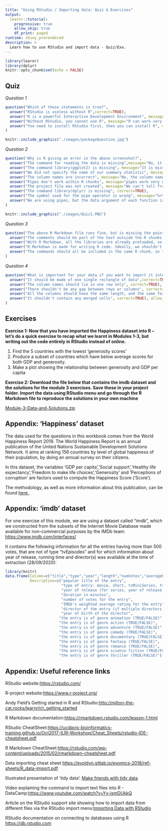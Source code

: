 ```yaml
---
title: "Using RStudio / Importing data: Quiz & Exercises"
output: 
  learnr::tutorial:
    progressive: true
    allow_skip: true
    df_print: paged
runtime: shiny_prerendered
description: >
  Learn how to use RStudio and import data - Quiz/Exo.
---
```


```r
library(learnr)
library(dplyr)
knitr::opts_chunk$set(echo = FALSE)
```

## Quiz

*Question 1*

```r
question("Which of these statements is true?",
  answer("RStudio is useless without R",correct=TRUE),
  answer("R is a powerful Interactive Development Environment", message="No, RStudio is the IDE"),
  answer("Without RStudio, you cannot use R", message="R can work very well without RStudio. It's just not that user friendly"),
  answer("You need to install RStudio first, then you can install R", message="No, you should start by installing R"), allow_retry = TRUE,random_answer_order = TRUE
)
```




```r
knitr::include_graphics("./images/packageQuestion.jpg")
```


*Question 2*

```r
question("Why is R giving an error in the above screenshot?",
  answer("The command for reading the data is missing",message="No, it is present at the top of the file: Pulse <- read.csv('Pulse.csv')"),
  answer("The command library(ggplot2) is missing", message="It is missing, but we don't need it, since we are not plotting anything"),
  answer("We did not specify the name of our summary statistic", message="It's good practice to name our summary statistics indeed, but ommiting the name is not an 'error'"),
  answer("The column names are incorrect", message="No, the column names are correct"),
  answer("Pipes don't work within R chunks", message="pipes work very well within R chunks"),
  answer("The project file was not created", message="We can't tell from this screenshot whether a project file was created or not. We can say that it cannot be responsible for the error though."),
  answer("The command library(dplyr) is missing", correct=TRUE),
  answer("The symbol used for the pipe operator is wrong", message="%>% is the right symbol for the pipe operator"),
  answer("We are using pipes, but the data argument of each function is missing", message="The pipe command is correct. With pipes, we ommit the data argument of the function"), allow_retry = TRUE,random_answer_order = TRUE
)
```




```r
knitr::include_graphics("./images/Quiz1.PNG")
```


*Question 3*

```r
question("The above R Markdown file runs fine, but is missing the point of using R Markdown. Why?",
  answer("The comments should be part of the text outside the R chunks. That way, an R Markdown document can become a proper report",correct=TRUE),
  answer("With R Markdown, all the libraries are already preloaded, so there's no need to have commands that load libraries!", message="No, you still need to load libraries in an R Markdown file"),
  answer("R Markdown is made for writing R code. Ideally, we shouldn't have any text or comment in such document, so that it is reproducible", message="No, the advantage of R Markdown is that it is great for writing reproducible reports. So it should contain text"),
  answer("The commands should all be included in the same R chunk, so that they can be run altogether. That's the beauty of R Markdown!", message="No, having all the commands inside one unique R chunk would be missing the point as well."), allow_retry = TRUE,random_answer_order = TRUE
)
```


*Question 4*

```r
question("What is important for your data if you want to import it into R? (select all that apply)",
  answer("It should be made of one single rectangle of data",correct=TRUE),
  answer("The column names should lie in one row only", correct=TRUE),
  answer("There shouldn't be any gap between rows or columns", correct=TRUE),
  answer("All the columns should have the same length, and the same for the rows", correct=TRUE),
  answer("It shouldn't contain any merged cells", correct=TRUE), allow_retry = TRUE,random_answer_order = TRUE
)
```




## Exercises


**Exercise 1: Now that you have imported the Happiness dataset into R – let’s do a quick exercise to recap what we learnt in Modules 1-3, but writing out the code entirely in RStudio instead of online.**

1.	Find the 5 countries with the lowest ‘generosity scores’  
2.	Produce a subset of countries which have below average scores for both GDP and generosity.  
3.	Make a plot showing the relationship between generosity and GDP per capita  
 

**Exercise 2: Download the file below that contains the imdb dataset and the solutions for the module 3 exercises. Save these in your project folder. Import the data using RStudio menu and go through the R Markdown file to reproduce the solutions in your own machine**

[Module-3-Data-and-Solutions.zip](https://github.com/stats4sd/r2020_04Quiz/raw/main/Module-3-Data-and-Solutions.zip)



## Appendix: 'Happiness' dataset 

The data used for the questions in this workbook comes from the World Happiness Report 2019. The World Happiness Report is an annual publication of the United Nations Sustainable Development Solutions Network. It aims at ranking 156 countries by level of global happiness of their population, by doing an annual survey on their citizens.

In this dataset, the variables 'GDP per capita','Social support','Healthy life expectancy','Freedom to make life choices','Generosity' and 'Perceptions of corruption' are factors used to compute the Happiness Score ('Score').

The methodology, as well as more information about this publication, can be found <a href="https://worldhappiness.report/ed/2019/" target="_blank">here </a>. 


## Appendix: 'imdb' dataset

For one exercise of this module, we are using a dataset called "imdb", which we constructed from the subsets of the Internet Movie Database made available for non-commercial purposes by the IMDb team:
<a href="https://www.imdb.com/interfaces/" target="_blank">https://www.imdb.com/interfaces/</a>


It contains the following information for all the entries having more than 500 votes, that are not of type "tvEpisodes" and for which information about year of release, running time and director(s) was available at the time of extraction (28/09/2020):  


```r
library(knitr)
data.frame(Column=c("title","type","year","length","numVotes","averageRating","director","birthYear","animation","action", "adventure", "comedy", "documentary", "fantasy", "romance", "sci_fi", "thriller"),
           Description=c("popular title of the entry",
                         "type of entry: movie, short, tvMiniSeries, tvMovie, tvSeries, tvShort, tvSpecial, video or videoGame",
                         "year of release (for series, year of release of the first episode)",
                         "duration in minutes",
                         "number of votes for the entry",
                         "IMDb's weighted average rating for the entry",
                         "director of the entry (if multiple directors, the first one was picked)",
                         "year of birth of the director",
                        "the entry is of genre animation (TRUE/FALSE)",
                        "the entry is of genre action (TRUE/FALSE)",
                        "the entry is of genre adventure (TRUE/FALSE)",
                        "the entry is of genre comedy (TRUE/FALSE)",
                        "the entry is of genre documentary (TRUE/FALSE)",
                        "the entry is of genre fantasy (TRUE/FALSE)",
                        "the entry is of genre romance (TRUE/FALSE)",
                        "the entry is of genre science fiction (TRUE/FALSE)",
                        "the entry is of genre thriller (TRUE/FALSE)")) %>% kable()

```




## Appendix:  Useful reference links  

RStudio website:<a href="https://rstudio.com/" target="_blank">https://rstudio.com/   </a> 

R-project website:<a href="https://www.r-project.org/" target="_blank">https://www.r-project.org/   </a> 

Andy Field's Getting started in R and RStudio:<a href="http://milton-the-cat.rocks/learnr/r/r_getting_started" target="_blank">http://milton-the-cat.rocks/learnr/r/r_getting_started   </a> 

R Markdown documentation:<a href="https://rmarkdown.rstudio.com/lesson-1.html" target="_blank">https://rmarkdown.rstudio.com/lesson-1.html   </a> 

RStudio CheatSheet:<a href="https://ucdavis-bioinformatics-training.github.io/Oct2017-ILRI-Workshop/Cheat_Sheets/rstudio-IDE-cheatsheet.pdf" target="_blank">https://ucdavis-bioinformatics-training.github.io/Oct2017-ILRI-Workshop/Cheat_Sheets/rstudio-IDE-cheatsheet.pdf   </a>

R Markdown CheatSheet:<a href="https://rstudio.com/wp-content/uploads/2015/02/rmarkdown-cheatsheet.pdf" target="_blank">https://rstudio.com/wp-content/uploads/2015/02/rmarkdown-cheatsheet.pdf   </a>

Data importing cheat sheet <a href="https://evoldyn.gitlab.io/evomics-2018/ref-sheets/R_data-import.pdf" target="_blank">https://evoldyn.gitlab.io/evomics-2018/ref-sheets/R_data-import.pdf   </a> 

Illustrated presentation of 'tidy data': <a href="https://docs.google.com/presentation/d/1N7hKepabvl9OrHjvGJWPjUsfzVdB5xzV5AsFndgSwms/edit?usp=sharing" target="_blank">Make friends with tidy data </a> 

Video explaining the command to import text files into R - DataCamp:<a href="https://www.youtube.com/watch?v=Yy-ismDUkkQ" target="_blank">https://www.youtube.com/watch?v=Yy-ismDUkkQ   </a> 

Article on the RStudio support site showing how to import data from different files via the RStudio import menu:<a href="https://support.rstudio.com/hc/en-us/articles/218611977-Importing-Data-with-RStudio" target="_blank">Importing Data with RStudio</a> 

RStudio documentation on connecting to databases using R  <a href="https://db.rstudio.com" target="_blank">https://db.rstudio.com </a>


